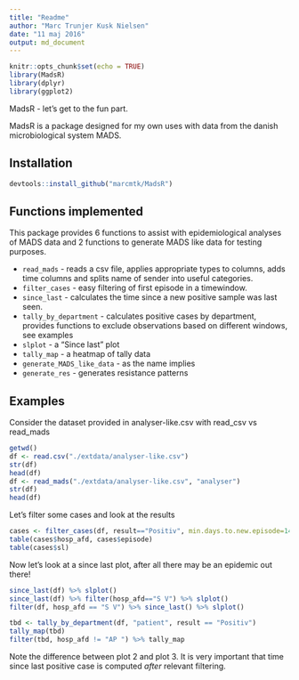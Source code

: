 ```yaml
---
title: "Readme"
author: "Marc Trunjer Kusk Nielsen"
date: "11 maj 2016"
output: md_document
---
```


```r
knitr::opts_chunk$set(echo = TRUE)
library(MadsR)
library(dplyr)
library(ggplot2)
```

MadsR - let's get to the fun part.

MadsR is a package designed for my own uses with data from the danish microbiological system MADS.

Installation
----------------
```r
devtools::install_github("marcmtk/MadsR")
```

Functions implemented
-----------------
This package provides 6 functions to assist with epidemiological analyses of MADS data and 2 functions to generate MADS like data for testing purposes.

* `read_mads` - reads a csv file, applies appropriate types to columns, adds time columns and splits name of sender into useful categories.
* `filter_cases` - easy filtering of first episode in a timewindow.
* `since_last` - calculates the time since a new positive sample was last seen.
* `tally_by_department` - calculates positive cases by department, provides functions to exclude observations based on different windows, see examples
* `slplot` - a "Since last" plot
* `tally_map` - a heatmap of tally data
* `generate_MADS_like_data` - as the name implies 
* `generate_res` - generates resistance patterns

Examples
---------------
Consider the dataset provided in analyser-like.csv with read_csv vs read_mads

```r
getwd()
df <- read.csv("./extdata/analyser-like.csv")
str(df)
head(df)
df <- read_mads("./extdata/analyser-like.csv", "analyser")
str(df)
head(df)
```

Let's filter some cases and look at the results
```r
cases <- filter_cases(df, result=="Positiv", min.days.to.new.episode=14)
table(cases$hosp_afd, cases$episode)
table(cases$sl)
```

Now let's look at a since last plot, after all there may be an epidemic out there!
```r
since_last(df) %>% slplot()
since_last(df) %>% filter(hosp_afd=="S V") %>% slplot()
filter(df, hosp_afd == "S V") %>% since_last() %>% slplot()
```

```r
tbd <- tally_by_department(df, "patient", result == "Positiv")
tally_map(tbd)
filter(tbd, hosp_afd != "AP ") %>% tally_map
```

Note the difference between plot 2 and plot 3. It is very important that time since last positive case is computed *after* relevant filtering.
